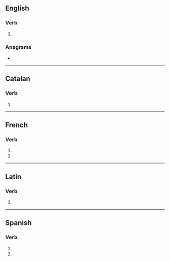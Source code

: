 {{also|inhalés}}
==English==

===Verb===
{{head|en|verb form}}

# {{en-third-person singular of|inhale}}

===Anagrams===
* {{anagrams|en|a=aehilns|Ashline|in leash}}

----

==Catalan==

===Verb===
{{head|ca|verb form}}

# {{ca-verb form of|p=2|n=sg|t=pres|m=ind|inhalar}}

----

==French==

===Verb===
{{head|fr|verb form}}

# {{inflection of|fr|inhaler||2|s|pres|indc}}
# {{inflection of|fr|inhaler||2|s|pres|subj}}

----

==Latin==

===Verb===
{{la-verb-form|inhālēs}}

# {{inflection of|la|inhālō||2|s|pres|actv|subj}}

----

==Spanish==

===Verb===
{{head|es|verb form}}

# {{es-verb form of|ending=ar|mood=imperative|sense=negative|pers=2|formal=no|number=singular|inhalar}}
# {{es-verb form of|ending=ar|mood=subjunctive|tense=present|pers=2|formal=no|number=singular|inhalar}}